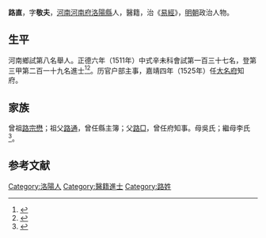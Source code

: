 {{明清人物信息框
| 姓名 = 路直
| 原名 =
| 圖片名稱= 
| 圖片大小 =
| 圖片說明 = 
| 最高職務 =
| 國家 = 大明 
| 爵位 =
| 籍貫 = [[河南|河南]][[河南府|河南府]][[洛陽縣|洛陽縣]]
| 族裔 = 
| 旗籍 = 
| 字號 = 
| 諡號 =
| 出生日期 = 十月初一日
| 出生地點 =
| 逝世日期 = 卒年不詳 
| 逝世地點 =
| 墓葬 =
| 配偶 = 孫氏
| 親屬 = 曾祖[[路宗懋|路宗懋]]，祖[[路通|路通]]，父[[路□|路□]]，母吳氏；繼母李氏
| 出身 =
* 正德六年辛未科同進士出身
| 經歷 =
| 著作 =  
}}
'''路直'''{{BD|1470年||？年||}}，字'''敬夫'''，[[河南|河南]][[河南府|河南府]][[洛陽縣|洛陽縣]]人，醫籍，治《[[易經|易經]]》，[[明朝|明朝]]政治人物。

== 生平 ==
河南鄉試第八名舉人。正德六年（1511年）中式辛未科會試第一百三十七名，登第三甲第二百一十九名進士<ref>{{Cite book|title=《皇明贡举考》卷五|last=（明）[[张朝瑞|张朝瑞]]|first=|publisher=《续修四库全书》史部第828册|year=|isbn=|location=|pages=}}</ref><ref>{{Cite book|title=贡举志五种 上|last=鲁小俊，江俊伟著|first=|publisher=武汉：武汉大学出版社|year=2009|isbn=978-7-307-07043-1|location=|pages=}}</ref>。历官户部主事，嘉靖四年（1525年）任[[大名府|大名府]]知府。

== 家族 ==
曾祖[[路宗懋|路宗懋]]；祖父[[路通|路通]]，曾任縣主簿；父[[路□|路□]]，曾任府知事。母吳氏；繼母李氏<ref>{{Cite book|title=天一阁藏明代科举录选刊 登科录 点校本|last=龚延明主编|first=|publisher=宁波出版社|year=2016|isbn=978-7-5526-2320-8|location=宁波|pages=|quote=《天一閣藏明代科舉錄選刊.登科錄》之《正德六年辛未科進士登科錄》}}</ref>。

==参考文献==
{{reflist}}

{{start box}}
{{s-off}}
{{s-before|[[王言_(正德進士)|王言]]<br>}}
{{s-title|明朝[[大名府|大名府]][[知府|知府]]|1525年—1526年}}
{{s-after|[[葉溥|葉溥]]<br>}}
{{end box}}

{{正德六年辛未科殿試金榜}}

[[Category:洛陽人|Category:洛陽人]]
[[Category:醫籍進士|Category:醫籍進士]]
[[Category:路姓|Category:路姓]]


{{明朝人物小作品}}